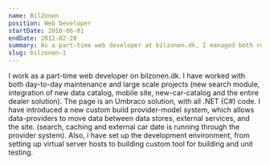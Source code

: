 ```yaml
---
name: BilZonen
position: Web Developer
startDate: 2010-06-01
endDate: 2012-02-28
summary: As a part-time web developer at bilzonen.dk, I managed both routine maintenance and major projects like new modules and integrations, introduced a custom provider-model system in .NET (C#) for data management, and established the development environment, including server setup and custom tools for building and testing.
slug: bilzonen-1
---
```


I work as a part-time web developer on bilzonen.dk. I have worked with both day-to-day maintenance and large scale projects (new search module, integration of new data catalog, mobile site, new-car-catalog and the entire dealer solution). The page is an Umbraco solution, with all .NET (C#) code. I have introduced a new custom build provider-model system, which allows data-providers to move data between data stores, external services, and the site. (search, caching and external car date is running through the provider system). Also, i have set up the development environment, from setting up virtual server hosts to building custom tool for building and unit testing.
